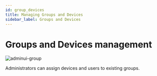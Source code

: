 ```yaml
---
id: group_devices
title: Managing Groups and Devices
sidebar_label: Groups and Devices
---
```


# Groups and Devices management

![adminui-group](@site/static/img/admin_ui/group.png)

Administrators can assign devices and users to existing groups.
